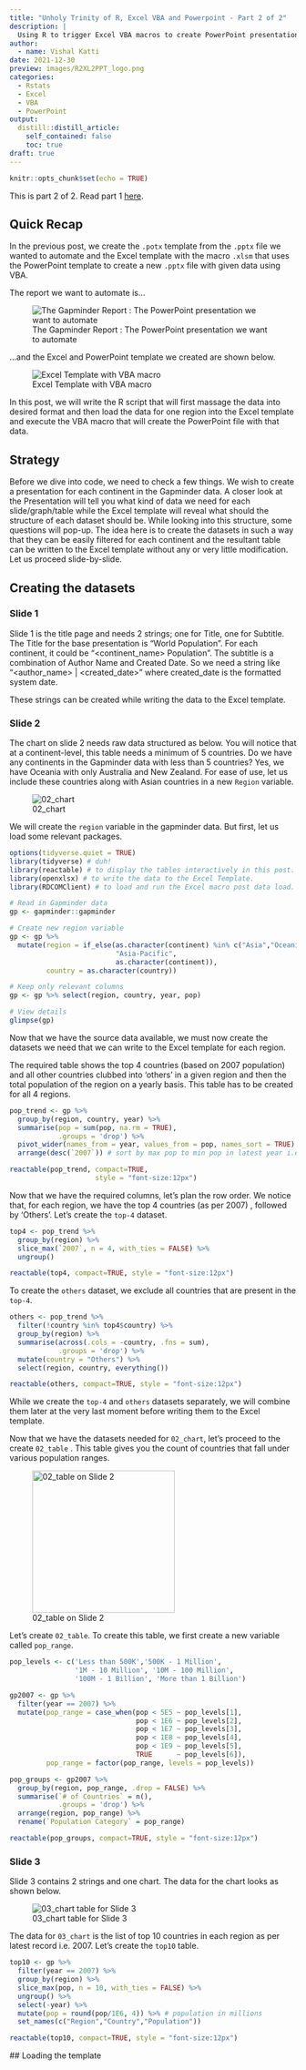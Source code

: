 ```yaml
---
title: "Unholy Trinity of R, Excel VBA and Powerpoint - Part 2 of 2"
description: |
  Using R to trigger Excel VBA macros to create PowerPoint presentations!
author:
  - name: Vishal Katti
date: 2021-12-30
preview: images/R2XL2PPT_logo.png
categories:
  - Rstats
  - Excel
  - VBA
  - PowerPoint
output:
  distill::distill_article:
    self_contained: false
    toc: true
draft: true
---
```


```r
knitr::opts_chunk$set(echo = TRUE)
```

This is part 2 of 2. Read part 1
[here](https://www.vishalkatti.com/posts/2021-08-29-rtovbatoppt/ "link to Part 1 of this article.").

## Quick Recap

In the previous post, we create the `.potx` template from the `.pptx`
file we wanted to automate and the Excel template with the macro `.xlsm`
that uses the PowerPoint template to create a new `.pptx` file with
given data using VBA.

The report we want to automate is...

![The Gapminder Report : The PowerPoint presentation we want to
automate](images/base_report.gif "The Gapminder Report")

...and the Excel and PowerPoint template we created are shown below.

![Excel Template with VBA
macro](images/excel_template.png "Excel Template with VBA macro")

In this post, we will write the R script that will first massage the
data into desired format and then load the data for one region into the
Excel template and execute the VBA macro that will create the PowerPoint
file with that data.

## Strategy

Before we dive into code, we need to check a few things. We wish to
create a presentation for each continent in the Gapminder data. A closer
look at the Presentation will tell you what kind of data we need for
each slide/graph/table while the Excel template will reveal what should
the structure of each dataset should be. While looking into this
structure, some questions will pop-up. The idea here is to create the
datasets in such a way that they can be easily filtered for each
continent and the resultant table can be written to the Excel template
without any or very little modification. Let us proceed slide-by-slide.

## Creating the datasets

### Slide 1

Slide 1 is the title page and needs 2 strings; one for Title, one for
Subtitle. The Title for the base presentation is "World Population". For
each continent, it could be "\<continent_name\> Population". The
subtitle is a combination of Author Name and Created Date. So we need a
string like "\<author_name\> \| \<created_date\>" where created_date is
the formatted system date.

These strings can be created while writing the data to the Excel
template.

### Slide 2

The chart on slide 2 needs raw data structured as below. You will notice
that at a continent-level, this table needs a minimum of 5 countries. Do
we have any continents in the Gapminder data with less than 5 countries?
Yes, we have Oceania with only Australia and New Zealand. For ease of
use, let us include these countries along with Asian countries in a new
`Region` variable.

![02_chart](images/02_chart.png "02_chart")

We will create the `region` variable in the gapminder data. But first,
let us load some relevant packages.

```r
options(tidyverse.quiet = TRUE)
library(tidyverse) # duh!
library(reactable) # to display the tables interactively in this post. Not really needed for the final solution.
library(openxlsx) # to write the data to the Excel Template.
library(RDCOMClient) # to load and run the Excel macro post data load.
```

```r

# Read in Gapminder data
gp <- gapminder::gapminder

# Create new region variable
gp <- gp %>%
  mutate(region = if_else(as.character(continent) %in% c("Asia","Oceania"),
                          "Asia-Pacific", 
                          as.character(continent)),
         country = as.character(country))

# Keep only relevant columns
gp <- gp %>% select(region, country, year, pop)

# View details
glimpse(gp)
```

Now that we have the source data available, we must now create the
datasets we need that we can write to the Excel template for each
region.

The required table shows the top 4 countries (based on 2007 population)
and all other countries clubbed into 'others' in a given region and then
the total population of the region on a yearly basis. This table has to
be created for all 4 regions.

```r
pop_trend <- gp %>%
  group_by(region, country, year) %>% 
  summarise(pop = sum(pop, na.rm = TRUE),
            .groups = 'drop') %>%
  pivot_wider(names_from = year, values_from = pop, names_sort = TRUE) %>% 
  arrange(desc(`2007`)) # sort by max pop to min pop in latest year i.e. 2007

reactable(pop_trend, compact=TRUE,
                     style = "font-size:12px")
```

Now that we have the required columns, let's plan the row order. We
notice that, for each region, we have the top 4 countries (as per 2007)
, followed by 'Others'. Let's create the `top-4` dataset.

```r
top4 <- pop_trend %>% 
  group_by(region) %>% 
  slice_max(`2007`, n = 4, with_ties = FALSE) %>% 
  ungroup()

reactable(top4, compact=TRUE, style = "font-size:12px")
```

To create the `others` dataset, we exclude all countries that are
present in the `top-4`.

```r
others <- pop_trend %>% 
  filter(!country %in% top4$country) %>% 
  group_by(region) %>% 
  summarise(across(.cols = -country, .fns = sum),
            .groups = 'drop') %>% 
  mutate(country = "Others") %>% 
  select(region, country, everything())

reactable(others, compact=TRUE, style = "font-size:12px")
```

While we create the `top-4` and `others` datasets separately, we will
combine them later at the very last moment before writing them to the
Excel template.

Now that we have the datasets needed for `02_chart`, let's proceed to
the create `02_table` . This table gives you the count of countries that
fall under various population ranges.

![02_table on Slide 2](images/02_table.png "02_table"){width="250"}

Let's create `02_table`. To create this table, we first create a new
variable called `pop_range`.

```r

pop_levels <- c('Less than 500K','500K - 1 Million',
                '1M - 10 Million', '10M - 100 Million',
                '100M - 1 Billion', 'More than 1 Billion')

gp2007 <- gp %>% 
  filter(year == 2007) %>% 
  mutate(pop_range = case_when(pop < 5E5 ~ pop_levels[1],
                               pop < 1E6 ~ pop_levels[2],
                               pop < 1E7 ~ pop_levels[3],
                               pop < 1E8 ~ pop_levels[4],
                               pop < 1E9 ~ pop_levels[5],
                               TRUE      ~ pop_levels[6]),
         pop_range = factor(pop_range, levels = pop_levels))

pop_groups <- gp2007 %>% 
  group_by(region, pop_range, .drop = FALSE) %>% 
  summarise(`# of Countries` = n(),
            .groups = 'drop') %>% 
  arrange(region, pop_range) %>% 
  rename(`Population Category` = pop_range)

reactable(pop_groups, compact=TRUE, style = "font-size:12px")
```

### Slide 3

Slide 3 contains 2 strings and one chart. The data for the chart looks
as shown below.

![03_chart table for Slide 3](images/03_slide.png "Slide 3")

The data for `03_chart` is the list of top 10 countries in each region
as per latest record i.e. 2007. Let's create the `top10` table.

```r
top10 <- gp %>% 
  filter(year == 2007) %>% 
  group_by(region) %>% 
  slice_max(pop, n = 10, with_ties = FALSE) %>% 
  ungroup() %>% 
  select(-year) %>% 
  mutate(pop = round(pop/1E6, 4)) %>% # population in millions
  set_names(c("Region","Country","Population"))

reactable(top10, compact=TRUE, style = "font-size:12px")
```

\#\# Loading the template
